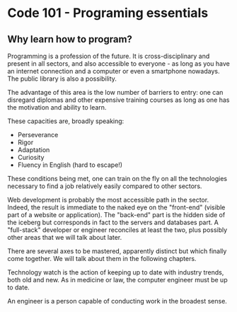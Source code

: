 # Code 101 - Programing essentials

## Why learn how to program?

Programming is a profession of the future. It is cross-disciplinary and present in all sectors, and also accessible to everyone - as long as you have an internet connection and a computer or even a smartphone nowadays. The public library is also a possibility.

The advantage of this area is the low number of barriers to entry: one can disregard diplomas and other expensive training courses as long as one has the motivation and ability to learn.

These capacities are, broadly speaking:

- Perseverance
- Rigor
- Adaptation
- Curiosity
- Fluency in English (hard to escape!)

These conditions being met, one can train on the fly on all the technologies necessary to find a job relatively easily compared to other sectors.

Web development is probably the most accessible path in the sector. Indeed, the result is immediate to the naked eye on the "front-end" (visible part of a website or application). The "back-end" part is the hidden side of the iceberg but corresponds in fact to the servers and databases part. A "full-stack" developer or engineer reconciles at least the two, plus possibly other areas that we will talk about later.

There are several axes to be mastered, apparently distinct but which finally come together. We will talk about them in the following chapters.

Technology watch is the action of keeping up to date with industry trends, both old and new. As in medicine or law, the computer engineer must be up to date.

An engineer is a person capable of conducting work in the broadest sense.
